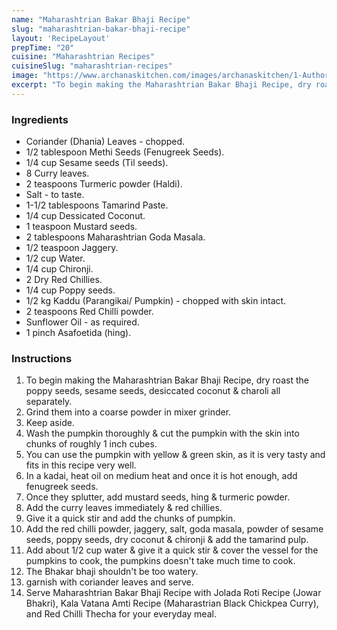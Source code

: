 ---
name: "Maharashtrian Bakar Bhaji Recipe"
slug: "maharashtrian-bakar-bhaji-recipe"
layout: 'RecipeLayout'
prepTime: "20"
cuisine: "Maharashtrian Recipes"
cuisineSlug: "maharashtrian-recipes"
image: "https://www.archanaskitchen.com/images/archanaskitchen/1-Author/sonik/Bakar_Bhaji_recipe_edited.jpg"
excerpt: "To begin making the Maharashtrian Bakar Bhaji Recipe, dry roast the poppy seeds, sesame seeds, desiccated coconut  charoli all separately"
---

### Ingredients

- Coriander (Dhania) Leaves - chopped.
- 1/2 tablespoon Methi Seeds (Fenugreek Seeds).
- 1/4 cup Sesame seeds (Til seeds).
- 8 Curry leaves.
- 2 teaspoons Turmeric powder (Haldi).
- Salt - to taste.
- 1-1/2 tablespoons Tamarind Paste.
- 1/4 cup Dessicated Coconut.
- 1 teaspoon Mustard seeds.
- 2 tablespoons Maharashtrian Goda Masala.
- 1/2 teaspoon Jaggery.
- 1/2 cup Water.
- 1/4 cup Chironji.
- 2 Dry Red Chillies.
- 1/4 cup Poppy seeds.
- 1/2 kg Kaddu (Parangikai/ Pumpkin) - chopped with skin intact.
- 2 teaspoons Red Chilli powder.
- Sunflower Oil - as required.
- 1 pinch Asafoetida (hing).

### Instructions

1. To begin making the Maharashtrian Bakar Bhaji Recipe, dry roast the poppy seeds, sesame seeds, desiccated coconut & charoli all separately.
1. Grind them into a coarse powder in mixer grinder.
1. Keep aside.
1. Wash the pumpkin thoroughly & cut the pumpkin with the skin into chunks of roughly 1 inch cubes.
1. You can use the pumpkin with yellow & green skin, as it is very tasty and fits in this recipe very well.
1. In a kadai, heat oil on medium heat and once it is hot enough, add fenugreek seeds.
1. Once they splutter, add mustard seeds, hing & turmeric powder.
1. Add the curry leaves immediately & red chillies.
1. Give it a quick stir and add the chunks of pumpkin.
1. Add the red chilli powder, jaggery, salt, goda masala, powder of sesame seeds, poppy seeds, dry coconut & chironji & add the tamarind pulp.
1. Add about 1/2 cup water & give it a quick stir & cover the vessel for the pumpkins to cook, the pumpkins doesn't take much time to cook.
1. The Bhakar bhaji shouldn't be too watery.
1. garnish with coriander leaves and serve.
1. Serve Maharashtrian Bakar Bhaji Recipe with Jolada Roti Recipe (Jowar Bhakri), Kala Vatana Amti Recipe (Maharastrian Black Chickpea Curry), and Red Chilli Thecha for your everyday meal.
